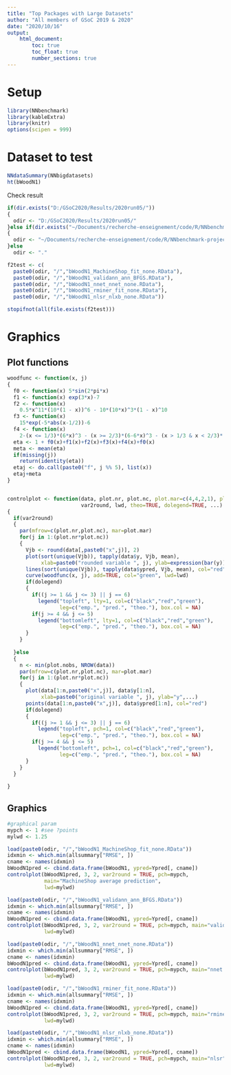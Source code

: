 ```yaml
---
title: "Top Packages with Large Datasets"
author: "All members of GSoC 2019 & 2020"
date: "2020/10/16"
output:
    html_document:
        toc: true
        toc_float: true
        number_sections: true
---
```


# Setup 

```r
library(NNbenchmark)
library(kableExtra)
library(knitr)
options(scipen = 999)
```

# Dataset to test

```r
NNdataSummary(NNbigdatasets)
ht(bWoodN1)
```

Check result

```r
if(dir.exists("D:/GSoC2020/Results/2020run05/"))
{  
  odir <- "D:/GSoC2020/Results/2020run05/"
}else if(dir.exists("~/Documents/recherche-enseignement/code/R/NNbenchmark-project/NNbenchmarkTemplates/results_2020_gsoc2020"))
{  
  odir <- "~/Documents/recherche-enseignement/code/R/NNbenchmark-project/NNbenchmarkTemplates/results_2020_gsoc2020"
}else
  odir <- "."

f2test <- c(
  paste0(odir, "/","bWoodN1_MachineShop_fit_none.RData"),
  paste0(odir, "/","bWoodN1_validann_ann_BFGS.RData"),
  paste0(odir, "/","bWoodN1_nnet_nnet_none.RData"),
  paste0(odir, "/","bWoodN1_rminer_fit_none.RData"),
  paste0(odir, "/","bWoodN1_nlsr_nlxb_none.RData"))

stopifnot(all(file.exists(f2test)))
```


# Graphics

## Plot functions 
```r

woodfunc <- function(x, j)
{
  f0 <- function(x) 5*sin(2*pi*x)
  f1 <- function(x) exp(3*x)-7
  f2 <- function(x) 
    0.5*x^11*(10*(1 - x))^6 - 10*(10*x)^3*(1 - x)^10
  f3 <- function(x)
    15*exp(-5*abs(x-1/2))-6
  f4 <- function(x)
    2-(x <= 1/3)*(6*x)^3 - (x >= 2/3)*(6-6*x)^3 - (x > 1/3 & x < 2/3)*(8+2*sin(9*(x-1/3)*pi))
  eta <- 1 + f0(x)+f1(x)+f2(x)+f3(x)+f4(x)+f0(x)
  meta <- mean(eta)
  if(missing(j))
    return(identity(eta))
  etaj <- do.call(paste0("f", j %% 5), list(x))
  etaj+meta
}


controlplot <- function(data, plot.nr, plot.nc, plot.mar=c(4,4,2,1), plot.nobs=1000, 
                        var2round, lwd, theo=TRUE, dolegend=TRUE, ...)
{
  if(var2round)
  {
    par(mfrow=c(plot.nr,plot.nc), mar=plot.mar)
    for(j in 1:(plot.nr*plot.nc))
    {
      Vjb <- round(data[,paste0("x",j)], 2)
      plot(sort(unique(Vjb)), tapply(data$y, Vjb, mean), 
           xlab=paste0("rounded variable ", j), ylab=expression(bar(y)), ...)
      lines(sort(unique(Vjb)), tapply(data$ypred, Vjb, mean), col="red", lwd=lwd)
      curve(woodfunc(x, j), add=TRUE, col="green", lwd=lwd)
      if(dolegend)
      {
        if((j >= 1 && j <= 3) || j == 6) 
          legend("topleft", lty=1, col=c("black","red","green"), 
                 leg=c("emp.", "pred.", "theo."), box.col = NA)
        if(j >= 4 && j <= 5) 
          legend("bottomleft", lty=1, col=c("black","red","green"), 
                 leg=c("emp.", "pred.", "theo."), box.col = NA)
      }
    }
    
  }else
  {
    n <- min(plot.nobs, NROW(data)) 
    par(mfrow=c(plot.nr,plot.nc), mar=plot.mar)
    for(j in 1:(plot.nr*plot.nc))
    {
      plot(data[1:n,paste0("x",j)], data$y[1:n], 
           xlab=paste0("original variable ", j), ylab="y",...)
      points(data[1:n,paste0("x",j)], data$ypred[1:n], col="red")
      if(dolegend)
      {
        if((j >= 1 && j <= 3) || j == 6) 
          legend("topleft", pch=1, col=c("black","red","green"), 
                 leg=c("emp.", "pred.", "theo."), box.col = NA)
        if(j >= 4 && j <= 5) 
          legend("bottomleft", pch=1, col=c("black","red","green"), 
                 leg=c("emp.", "pred.", "theo."), box.col = NA)
      }
    }
  }
  
}
```


## Graphics

```r


#graphical param
mypch <- 1 #see ?points
mylwd <- 1.25

load(paste0(odir, "/","bWoodN1_MachineShop_fit_none.RData"))
idxmin <- which.min(allsummary["RMSE", ])
cname <- names(idxmin)
bWoodN1pred <- cbind.data.frame(bWoodN1, ypred=Ypred[, cname])
controlplot(bWoodN1pred, 3, 2, var2round = TRUE, pch=mypch, 
            main="MachineShop average prediction",
            lwd=mylwd)

load(paste0(odir, "/","bWoodN1_validann_ann_BFGS.RData"))
idxmin <- which.min(allsummary["RMSE", ])
cname <- names(idxmin)
bWoodN1pred <- cbind.data.frame(bWoodN1, ypred=Ypred[, cname])
controlplot(bWoodN1pred, 3, 2, var2round = TRUE, pch=mypch, main="validann average prediction",
            lwd=mylwd)

load(paste0(odir, "/","bWoodN1_nnet_nnet_none.RData"))
idxmin <- which.min(allsummary["RMSE", ])
cname <- names(idxmin)
bWoodN1pred <- cbind.data.frame(bWoodN1, ypred=Ypred[, cname])
controlplot(bWoodN1pred, 3, 2, var2round = TRUE, pch=mypch, main="nnet average prediction",
            lwd=mylwd)

load(paste0(odir, "/","bWoodN1_rminer_fit_none.RData"))
idxmin <- which.min(allsummary["RMSE", ])
cname <- names(idxmin)
bWoodN1pred <- cbind.data.frame(bWoodN1, ypred=Ypred[, cname])
controlplot(bWoodN1pred, 3, 2, var2round = TRUE, pch=mypch, main="rminer average prediction",
            lwd=mylwd)

load(paste0(odir, "/","bWoodN1_nlsr_nlxb_none.RData"))
idxmin <- which.min(allsummary["RMSE", ])
cname <- names(idxmin)
bWoodN1pred <- cbind.data.frame(bWoodN1, ypred=Ypred[, cname])
controlplot(bWoodN1pred, 3, 2, var2round = TRUE, pch=mypch, main="nlsr",
            lwd=mylwd)

```

